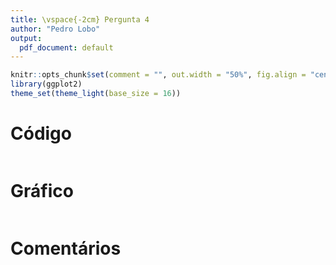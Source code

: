 ```yaml
---
title: \vspace{-2cm} Pergunta 4
author: "Pedro Lobo"
output:
  pdf_document: default
---
```


```r
knitr::opts_chunk$set(comment = "", out.width = "50%", fig.align = "center")
library(ggplot2)
theme_set(theme_light(base_size = 16))
```

# Código
```r
```

# Gráfico
```r
```

# Comentários

